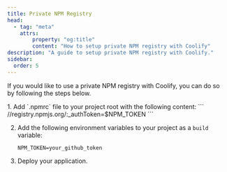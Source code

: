 ```yaml
---
title: Private NPM Registry
head:
  - tag: "meta"
    attrs:
        property: "og:title"
        content: "How to setup private NPM registry with Coolify"
description: "A guide to setup private NPM registry with Coolify."
sidebar:
  order: 5
---
```



If you would like to use a private NPM registry with Coolify, you can do so by following the steps below.

<Steps>
1. Add `.npmrc` file to your project root with the following content:
    ```
    //registry.npmjs.org/:_authToken=$NPM_TOKEN
    ```

2. Add the following environment variables to your project as a `build` variable:

    ```
    NPM_TOKEN=your_github_token
    ```

3. Deploy your application.
</Steps>